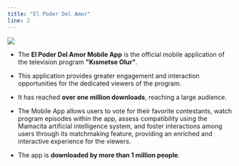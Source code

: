 ```yaml
---
title: "El Poder Del Amor"
line: 2
---
```


<img src="/epda.png" className="rounded-lg " draggable="false" />

- The **El Poder Del Amor Mobile App** is the official mobile application of the television program
  **"Kısmetse Olur"**.

- This application provides greater engagement and interaction opportunities for
  the dedicated viewers of the program.

- It has reached **over one million downloads**, reaching a large
  audience.

- The Mobile App allows users to vote for their favorite contestants, watch program
  episodes within the app, assess compatibility using the Mamacita artificial intelligence system,
  and foster interactions among users through its matchmaking feature, providing an enriched and
  interactive experience for the viewers.

- The app is **downloaded by more than 1 million people**.
